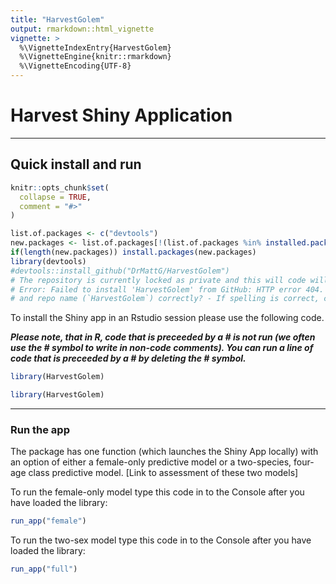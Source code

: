 ```yaml
---
title: "HarvestGolem"
output: rmarkdown::html_vignette
vignette: >
  %\VignetteIndexEntry{HarvestGolem}
  %\VignetteEngine{knitr::rmarkdown}
  %\VignetteEncoding{UTF-8}
---
```

# Harvest Shiny Application

--------------------------------------------------------------------------------

## Quick install and run

```r
knitr::opts_chunk$set(
  collapse = TRUE,
  comment = "#>"
)
```

```r
list.of.packages <- c("devtools")
new.packages <- list.of.packages[!(list.of.packages %in% installed.packages()[,"Package"])]
if(length(new.packages)) install.packages(new.packages)
library(devtools)
#devtools::install_github("DrMattG/HarvestGolem")
# The repository is currently locked as private and this will code will give an error
# Error: Failed to install 'HarvestGolem' from GitHub: HTTP error 404. Not Found Did you spell the repo owner (`DrMattG`)
# and repo name (`HarvestGolem`) correctly? - If spelling is correct, check that you have the required permissions to access the repo.

```



To install the Shiny app in an Rstudio session please use the following code. 

***Please note, that in R, code that is preceeded by a # is not run (we often use the # symbol to write in non-code comments). You can run a line of code that is preceeded by a # by deleting the # symbol.***



```r
library(HarvestGolem)

```

```r
library(HarvestGolem)

```


--------------------------------------------------------------------------------

### Run the app

The package has one function (which launches the Shiny App locally) with an option of either a female-only predictive model or a two-species, four-age class predictive model. [Link to assessment of these two models]

To run the female-only model type this code in to the Console after you have loaded the library:
```r

run_app("female")

```



To run the two-sex model type this code in to the Console after you have loaded the library:

```r

run_app("full")

```
